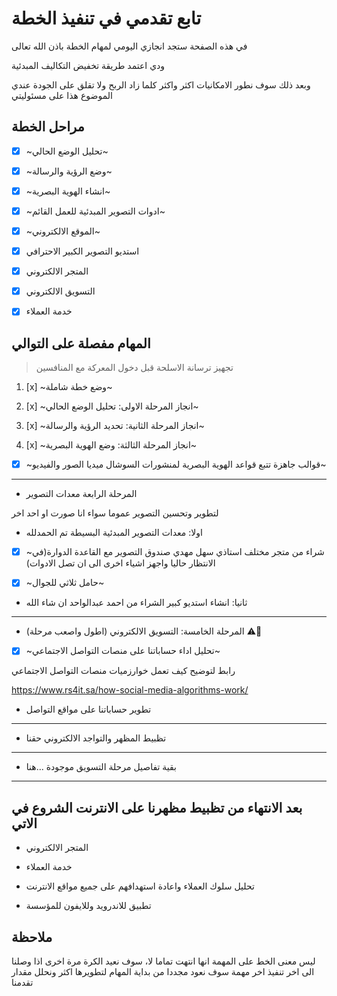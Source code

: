 # تابع تقدمي في تنفيذ الخطة

في هذه الصفحة ستجد انجازي اليومي لمهام الخطة باذن الله تعالى

ودي اعتمد طريقة تخفيض التكاليف المبدئية

وبعد ذلك سوف نطور الامكانيات اكثر واكثر كلما زاد الربح ولا تقلق على الجودة عندي الموضوع هذا على مسئوليتي


## مراحل الخطة

- [x] ~تحليل الوضع الحالي~

- [x] ~وضع الرؤية والرسالة~

- [x] ~انشاء الهوية البصرية~

- [x] ~ادوات التصوير المبدئية للعمل القائم~

- [x] ~الموقع الالكتروني~

- [x] استديو التصوير الكبير الاحترافي

- [x] المتجر الالكتروني

- [x] التسويق الالكتروني

- [x] خدمة العملاء


## المهام مفصلة على التوالي

> تجهيز ترسانة الاسلحة قبل دخول المعركة مع المنافسين


1. [x] ~وضع خطة شاملة~

2. [x] ~انجاز المرحلة الاولى: تحليل الوضع الحالي~

3. [x] ~انجاز المرحلة الثانية: تحديد الرؤية والرسالة~

4. [x] ~انجاز المرحلة الثالثة: وضع الهوية البصرية~

* [x] ~قوالب جاهزة تتبع قواعد الهوية البصرية لمنشورات السوشال ميديا الصور والفيديو~

---

* المرحلة الرابعة معدات التصوير 

لتطوير وتحسين التصوير عموما سواء انا صورت او احد اخر

- اولا: معدات التصوير المبدئية البسيطة تم الحمدلله

* [x] ~شراء من متجر مختلف استاذي سهل مهدي صندوق التصوير مع القاعدة الدوارة(في الانتظار حاليا واجهز اشياء اخرى الى ان تصل الادوات)

* [x] ~حامل ثلاثي للجوال~

- ثانيا: انشاء استديو كبير الشراء من احمد عبدالواحد ان شاء الله

---


* المرحلة الخامسة: التسويق الالكتروني (اطول واصعب مرحلة) <span >⚠️👷</span>



* [x] ~تحليل اداء حساباتنا على منصات التواصل الاجتماعي~


رابط لتوضيح كيف تعمل خوارزميات منصات التواصل الاجتماعي

https://www.rs4it.sa/how-social-media-algorithms-work/

* تطوير حساباتنا على مواقع التواصل

---

* تظبيط المظهر والتواجد الالكتروني حقنا


---


* بقية تفاصيل مرحلة التسويق موجودة <Link  href="/marketing">...هنا</Link> 

---

## بعد الانتهاء من تظبيط مظهرنا على الانترنت الشروع في الاتي

* المتجر الالكتروني

* خدمة العملاء

* تحليل سلوك العملاء واعادة استهدافهم على جميع مواقع الانترنت

* تطبيق للاندرويد وللايفون للمؤسسة

## ملاحظة

 
<Callout type="info" emoji="ℹ️">
  ليس معنى الخط على المهمة انها انتهت تماما لا، سوف نعيد الكرة مرة اخرى اذا وصلنا الى اخر تنفيذ اخر مهمة سوف نعود مجددا من بداية المهام لتطويرها اكثر ونحلل مقدار تقدمنا
</Callout>